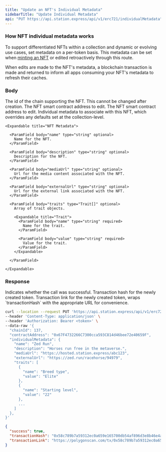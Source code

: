 ```yaml
---
title: "Update an NFT's Individual Metadata"
sidebarTitle: "Update Individual Metadata"
api: "PUT https://api.station.express/api/v1/erc721/individualMetadata"
---
```


### How NFT individual metadata works

To support differentiated NFTs within a collection and dynamic or evolving use cases, set metadata on a per-token basis.
This metadata can be set when [minting an NFT](/token-api/v1/erc721/post/mint) or edited retroactively through this route.

When edits are made to the NFT's metadata, a blockchain transaction is made and returned to inform all apps consuming
your NFT's metadata to refresh their caches.

### Body

<ParamField body="chainId" type="number" required>
  The id of the chain supporting the NFT. This cannot be changed after creation.
</ParamField>

<ParamField body="contractAddress" type="string" required>
  The NFT smart contract address to edit.
</ParamField>

<ParamField body="tokenId" type="string" required>
  The NFT smart contract address to edit.
</ParamField>

<ParamField body="individualMetadata" type="object" required>
    Individual metadata to associate with this NFT, which overrides any defaults set at the collection-level.

    <Expandable title="NFT Metadata">

      <ParamField body="name" type="string" optional>
        Name for the NFT.
      </ParamField>

      <ParamField body="description" type="string" optional>
        Description for the NFT.
      </ParamField>

      <ParamField body="mediaUrl" type="string" optional>
        Url for the media content associated with the NFT.
      </ParamField>

      <ParamField body="externalUrl" type="string" optional>
        Url for the external link associated with the NFT.
      </ParamField>

      <ParamField body="traits" type="Trait[]" optional>
        Array of trait objects.

        <Expandable title="Trait">
          <ParamField body="name" type="string" required>
            Name for the trait.
          </ParamField>

          <ParamField body="value" type="string" required>
            Value for the trait.
          </ParamField>
        </Expandable>

      </ParamField>

    </Expandable>

</ParamField>

### Response

<ResponseField name="success" type="boolean">
  Indicates whether the call was successful.
</ResponseField>

<ResponseField name="transactionHash" type="string">
  Transaction hash for the newly created token.
</ResponseField>

<ResponseField name="transactionLink" type="string">
  Transaction link for the newly created token, wraps `transactionHash` with the
  appropriate URL for convenience.
</ResponseField>

<RequestExample>

```bash Example Request
curl --location --request PUT 'https://api.station.express/api/v1/erc721/defaultMetadata' \
--header 'Content-Type: application/json' \
--header 'Authorization: Bearer <token>' \
--data-raw '{
  "chainId": 137,
  "contractAddress": "0x67F4732266C7300cca593C814d46bee72e40659F",
  "individualMetadata": {
    "name": "Zed Run",
    "description": "Horses run free in the metaverse.",
    "mediaUrl": "https://hosted.station.express/abc123",
    "externalUrl": "https://zed.run/racehorse/94979",
    "traits": [
      {
        "name": "Breed type",
        "value": "Elite"
      },
      {
        "name": "Starting level",
        "value": "22"
      },
      ...
    ]
  },
}'
```

</RequestExample>

<ResponseExample>

```json Response
{
  "success": true,
  "transactionHash": "0x58c789b7a59312ec0a659e165700db54af896d3e8b46e4aeecb33b32b88157c9",
  "transactionLink": "https://polygonscan.com/tx/0x58c789b7a59312ec0a659e165700db54af896d3e8b46e4aeecb33b32b88157c9"
}
```

</ResponseExample>
